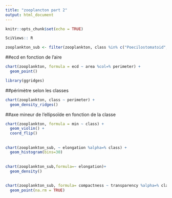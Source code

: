 ```yaml
---
title: "zooplancton part 2"
output: html_document
---
```


```r
knitr::opts_chunk$set(echo = TRUE)
```
```r
SciViews:: R
```
```r
zooplankton_sub <- filter(zooplankton, class %in% c("Poecilostomatoid", "Calanoid", "Cyclopoid", "Harpacticoid"))
```

##ecd en fonction de l'aire
```r
chart(zooplankton, formula = ecd ~ area %col=% perimeter) +
  geom_point()
```

```r
library(ggridges)
```

##périmètre selon les classes
```r
chart(zooplankton, class ~ perimeter) +
  geom_density_ridges()
```

##axe mineur de l'ellipsoïde en fonction de la classe
```r
chart(zooplankton, formula = min ~ class) + 
  geom_violin() + 
  coord_flip()
```

##
```r
chart(zooplankton_sub, ~ elongation %alpha=% class) + 
  geom_histogram(bins=30) 
```

##
```r
chart(zooplankton_sub,formula=~ elongation)+ 
  geom_density()
```


##
```r
chart(zooplankton_sub, formula= compactness ~ transparency %alpha=% class ) + 
  geom_point(na.rm = TRUE)
```


